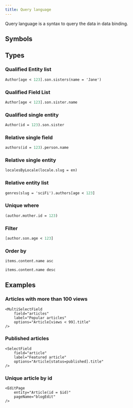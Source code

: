 ```yaml
---
title: Query language
---
```



Query language is a syntax to query the data in data binding.

## Symbols

<PropsTable firstColumnHeading="Symbols">
    <SharedProps.equals />
    <SharedProps.notEquals />
    <SharedProps.greaterThan />
    <SharedProps.lessThan />
    <SharedProps.greaterThanOrEquals />
    <SharedProps.lessThanOrEquals />
    <SharedProps.asc />
    <SharedProps.desc />
</PropsTable>

## Types

### Qualified Entity list
```graphql
Author[age < 123].son.sisters(name = 'Jane')
```

### Qualified Field List
```graphql
Author[age < 123].son.sister.name
```

### Qualified single entity
```graphql
Author(id = 123).son.sister
```

### Relative single field
```graphql
authors(id = 123).person.name
```

### Relative single entity
```graphql
localesByLocale(locale.slug = en)
```

### Relative entity list
```graphql
genres(slug = 'sciFi').authors[age < 123]
```

### Unique where
```graphql
(author.mother.id = 123)
```

### Filter
```graphql
[author.son.age < 123]
```

### Order by
```graphql
items.content.name asc
```

```graphql
items.content.name desc
```

## Examples

### Articles with more than 100 views
```tsx
<MultiSelectField 
    field="articles"
    label="Popular articles"
    options="Article[views < 99].title"
/>
```

### Published articles
```tsx
<SelectField
    field="article"
    label="Featured article"
    options="Article[status=published].title"
/>
```

### Unique article by id
```tsx
<EditPage
    entity="Article(id = $id)"
    pageName="blogEdit"
/>
```
